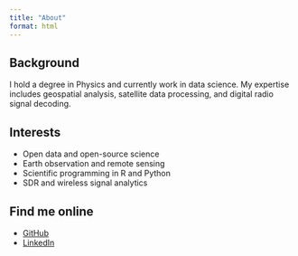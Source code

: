 ```yaml
---
title: "About"
format: html
---
```


## Background

I hold a degree in Physics and currently work in data science. My expertise includes geospatial analysis, satellite data processing, and digital radio signal decoding.

## Interests

- Open data and open-source science
- Earth observation and remote sensing
- Scientific programming in R and Python
- SDR and wireless signal analytics

## Find me online

- [GitHub](https://github.com/santiagomota)
- [LinkedIn](https://www.linkedin.com/in/santiagomota/?locale=en_US)

